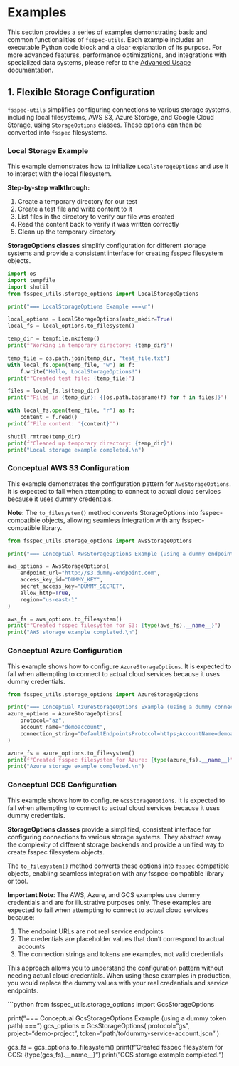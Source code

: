# Examples

This section provides a series of examples demonstrating basic and common functionalities of `fsspec-utils`. Each example includes an executable Python code block and a clear explanation of its purpose. For more advanced features, performance optimizations, and integrations with specialized data systems, please refer to the [Advanced Usage](advanced.qmd) documentation.

## 1. Flexible Storage Configuration

`fsspec-utils` simplifies configuring connections to various storage systems, including local filesystems, AWS S3, Azure Storage, and Google Cloud Storage, using `StorageOptions` classes. These options can then be converted into `fsspec` filesystems.

### Local Storage Example

This example demonstrates how to initialize `LocalStorageOptions` and use it to interact with the local filesystem.

**Step-by-step walkthrough:**

1. Create a temporary directory for our test
2. Create a test file and write content to it
3. List files in the directory to verify our file was created
4. Read the content back to verify it was written correctly
5. Clean up the temporary directory

**StorageOptions classes** simplify configuration for different storage systems and provide a consistent interface for creating fsspec filesystem objects.

```python
import os
import tempfile
import shutil
from fsspec_utils.storage_options import LocalStorageOptions

print("=== LocalStorageOptions Example ===\n")

local_options = LocalStorageOptions(auto_mkdir=True)
local_fs = local_options.to_filesystem()

temp_dir = tempfile.mkdtemp()
print(f"Working in temporary directory: {temp_dir}")

temp_file = os.path.join(temp_dir, "test_file.txt")
with local_fs.open(temp_file, "w") as f:
    f.write("Hello, LocalStorageOptions!")
print(f"Created test file: {temp_file}")

files = local_fs.ls(temp_dir)
print(f"Files in {temp_dir}: {[os.path.basename(f) for f in files]}")

with local_fs.open(temp_file, "r") as f:
    content = f.read()
print(f"File content: '{content}'")

shutil.rmtree(temp_dir)
print(f"Cleaned up temporary directory: {temp_dir}")
print("Local storage example completed.\n")
```



### Conceptual AWS S3 Configuration

This example demonstrates the configuration pattern for `AwsStorageOptions`. It is expected to fail when attempting to connect to actual cloud services because it uses dummy credentials.

**Note:** The `to_filesystem()` method converts StorageOptions into fsspec-compatible objects, allowing seamless integration with any fsspec-compatible library.
```python
from fsspec_utils.storage_options import AwsStorageOptions

print("=== Conceptual AwsStorageOptions Example (using a dummy endpoint) ===\n")

aws_options = AwsStorageOptions(
    endpoint_url="http://s3.dummy-endpoint.com",
    access_key_id="DUMMY_KEY",
    secret_access_key="DUMMY_SECRET",
    allow_http=True,
    region="us-east-1"
)

aws_fs = aws_options.to_filesystem()
print(f"Created fsspec filesystem for S3: {type(aws_fs).__name__}")
print("AWS storage example completed.\n")
```



### Conceptual Azure Configuration

This example shows how to configure `AzureStorageOptions`.  It is expected to fail when attempting to connect to actual cloud services because it uses dummy credentials.


```python
from fsspec_utils.storage_options import AzureStorageOptions

print("=== Conceptual AzureStorageOptions Example (using a dummy connection string) ===\n")
azure_options = AzureStorageOptions(
    protocol="az",
    account_name="demoaccount",
    connection_string="DefaultEndpointsProtocol=https;AccountName=demoaccount;AccountKey=demokey==;EndpointSuffix=core.windows.net"
)

azure_fs = azure_options.to_filesystem()
print(f"Created fsspec filesystem for Azure: {type(azure_fs).__name__}")
print("Azure storage example completed.\n")
```



### Conceptual GCS Configuration

This example shows how to configure `GcsStorageOptions`.  It is expected to fail when attempting to connect to actual cloud services because it uses dummy credentials.

**StorageOptions classes** provide a simplified, consistent interface for configuring connections to various storage systems. They abstract away the complexity of different storage backends and provide a unified way to create fsspec filesystem objects.

The `to_filesystem()` method converts these options into `fsspec` compatible objects, enabling seamless integration with any fsspec-compatible library or tool.

**Important Note**: The AWS, Azure, and GCS examples use dummy credentials and are for illustrative purposes only. These examples are expected to fail when attempting to connect to actual cloud services because:

1.  The endpoint URLs are not real service endpoints
2.  The credentials are placeholder values that don't correspond to actual accounts
3.  The connection strings and tokens are examples, not valid credentials

This approach allows you to understand the configuration pattern without needing actual cloud credentials. When using these examples in production, you would replace the dummy values with your real credentials and service endpoints.

```python
from fsspec_utils.storage_options import GcsStorageOptions

print("=== Conceptual GcsStorageOptions Example (using a dummy token path) ===\n")
gcs_options = GcsStorageOptions(
    protocol="gs",
    project="demo-project",
    token="path/to/dummy-service-account.json"
)

gcs_fs = gcs_options.to_filesystem()
print(f"Created fsspec filesystem for GCS: {type(gcs_fs).__name__}")
print("GCS storage example completed.\n")